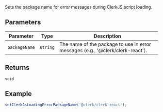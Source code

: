 Sets the package name for error messages during ClerkJS script loading.

## Parameters

| Parameter     | Type     | Description                                                                    |
| ------------- | -------- | ------------------------------------------------------------------------------ |
| `packageName` | `string` | The name of the package to use in error messages (e.g., '@clerk/clerk-react'). |

## Returns

`void`

## Example

```typescript
setClerkJsLoadingErrorPackageName('@clerk/clerk-react');
```
